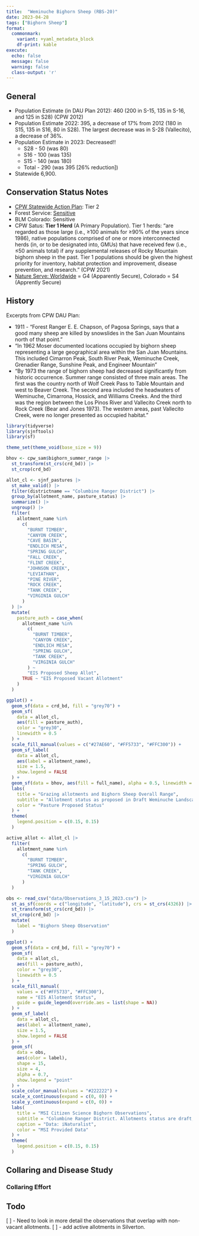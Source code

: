 ```yaml
---
title:  "Weminuche Bighorn Sheep (RBS-20)"
date: 2023-04-28
tags: ["Bighorn Sheep"]
format:
  commonmark:
    variant: +yaml_metadata_block
    df-print: kable
execute:
  echo: false
  message: false
  warning: false
  class-output: 'r'
---
```


## General
* Population Estimate (in DAU Plan 2012): 460 (200 in S-15, 135 in S-16, and 125 in S28) (CPW 2012)
* Population Estimate 2022: 395, a decrease of 17% from 2012 (180 in S15, 135 in S16, 80 in S28). The largest decrease was in S-28 (Vallecito), a decrease of 36%.
* Population Estimate in 2023: Decreased!!
  * S28 - 50 (was 80)
  * S16 - 100 (was 135)
  * S15 - 140 (was 180)
  * Total - 290 (was 395 [26% reduction])
* Statewide 6,900.

## Conservation Status Notes
* [CPW Statewide Action Plan](https://cpw.state.co.us/Documents/WildlifeSpecies/SWAP/CO_SWAP_FULLVERSION.pdf): Tier 2
* Forest Service: [Sensitive](https://www.fs.usda.gov/Internet/FSE_DOCUMENTS/stelprdb5318798.pdf)
* BLM Colorado: Sensitive
* CPW Satus: **Tier 1 Herd** (A Primary Population). Tier 1 herds: "are regarded as those large (i.e., ≥100 animals for ≥90% of the years since 1986), native populations comprised of one or more interconnected herds (in, or to be designated into, GMUs) that have received few (i.e., ≤50 animals total) if any supplemental releases of Rocky Mountain bighorn sheep in the past. Tier 1 populations should be given the highest priority for inventory, habitat protection and improvement, disease prevention, and research." (CPW 2021)
* [Nature Serve: Worldwide](https://explorer.natureserve.org/Taxon/ELEMENT_GLOBAL.2.102557/Ovis_canadensis) = G4 (Apparently Secure), Colorado = S4 (Apprently Secure)

## History
Excerpts from CPW DAU Plan:

* 1911 - "Forest Ranger E. E. Chapson, of Pagosa Springs, says that a good many sheep are killed by snowslides in the San Juan Mountains north of that point."
* “In 1962 Moser documented locations occupied by bighorn sheep representing a large geographical area within the San Juan Mountains. This included Cimarron Peak, South River Peak, Weminuche Creek, Grenadier Range, Sunshine Peak, and Engineer Mountain”
* “By 1973 the range of bighorn sheep had decreased significantly from historic occurrence. Summer range consisted of three main areas. The first was the country north of Wolf Creek Pass to Table Mountain and west to Beaver Creek. The second area included the headwaters of Weminuche, Cimarrona, Hossick, and Williams Creeks. And the third was the region between the Los Pinos River and Vallecito Creek north to Rock Creek (Bear and Jones 1973). The western areas, past Vallecito Creek, were no longer presented as occupied habitat.”

```r
library(tidyverse)
library(sjnftools)
library(sf)

theme_set(theme_void(base_size = 9))
```

```r

bhov <- cpw_sam$bighorn_summer_range |>
  st_transform(st_crs(crd_bd)) |>
  st_crop(crd_bd)

allot_cl <- sjnf_pastures |>
  st_make_valid() |>
  filter(districtname == "Columbine Ranger District") |>
  group_by(allotment_name, pasture_status) |>
  summarize() |>
  ungroup() |>
  filter(
    allotment_name %in%
      c(
        "BURNT TIMBER",
        "CANYON CREEK",
        "CAVE BASIN",
        "ENDLICH MESA",
        "SPRING GULCH",
        "FALL CREEK",
        "FLINT CREEK",
        "JOHNSON CREEK",
        "LEVIATHAN",
        "PINE RIVER",
        "ROCK CREEK",
        "TANK CREEK",
        "VIRGINIA GULCH"
      )
  ) |>
  mutate(
    pasture_auth = case_when(
      allotment_name %in%
        c(
          "BURNT TIMBER",
          "CANYON CREEK",
          "ENDLICH MESA",
          "SPRING GULCH",
          "TANK CREEK",
          "VIRGINIA GULCH"
        ) ~
        "EIS Proposed Sheep Allot",
      TRUE ~ "EIS Proposed Vacant Allotment"
    )
  )

ggplot() +
  geom_sf(data = crd_bd, fill = "grey70") +
  geom_sf(
    data = allot_cl,
    aes(fill = pasture_auth),
    color = "grey30",
    linewidth = 0.5
  ) +
  scale_fill_manual(values = c("#27AE60", "#FF5733", "#FFC300")) +
  geom_sf_label(
    data = allot_cl,
    aes(label = allotment_name),
    size = 1.5,
    show.legend = FALSE
  ) +
  geom_sf(data = bhov, aes(fill = full_name), alpha = 0.5, linewidth = 1) +
  labs(
    title = "Grazing allotments and Bighorn Sheep Overall Range",
    subtitle = "Allotment status as proposed in Draft Weminuche Landscape Grazing Analysis 2016",
    color = "Pasture Proposed Status"
  ) +
  theme(
    legend.position = c(0.15, 0.15)
  )

active_allot <- allot_cl |>
  filter(
    allotment_name %in%
      c(
        "BURNT TIMBER",
        "SPRING GULCH",
        "TANK CREEK",
        "VIRGINIA GULCH"
      )
  )
```


```r
obs <- read_csv("data/Observations_3_15_2023.csv") |>
  st_as_sf(coords = c("longitude", "latitude"), crs = st_crs(4326)) |>
  st_transform(st_crs(crd_bd)) |>
  st_crop(crd_bd) |>
  mutate(
    label = "Bighorn Sheep Observation"
  )

ggplot() +
  geom_sf(data = crd_bd, fill = "grey70") +
  geom_sf(
    data = allot_cl,
    aes(fill = pasture_auth),
    color = "grey30",
    linewidth = 0.5
  ) +
  scale_fill_manual(
    values = c("#FF5733", "#FFC300"),
    name = "EIS Allotment Status",
    guide = guide_legend(override.aes = list(shape = NA))
  ) +
  geom_sf_label(
    data = allot_cl,
    aes(label = allotment_name),
    size = 1.5,
    show.legend = FALSE
  ) +
  geom_sf(
    data = obs,
    aes(color = label),
    shape = 15,
    size = 4,
    alpha = 0.7,
    show.legend = "point"
  ) +
  scale_color_manual(values = "#222222") +
  scale_x_continuous(expand = c(0, 0)) +
  scale_y_continuous(expand = c(0, 0)) +
  labs(
    title = "MSI Citizen Science Bighorn Observations",
    subtitle = "Columbine Ranger District. Allotments status are draft, proposed in the 2016 Weminuche Grazing EIS",
    caption = "Data: iNaturalist",
    color = "MSI Provided Data"
  ) +
  theme(
    legend.position = c(0.15, 0.15)
  )
```

## Collaring and Disease Study

### Collaring Effort

## Todo
[ ] - Need to look in more detail the observations that overlap with non-vacant allotments.
[ ] - add active allotments in Silverton.

